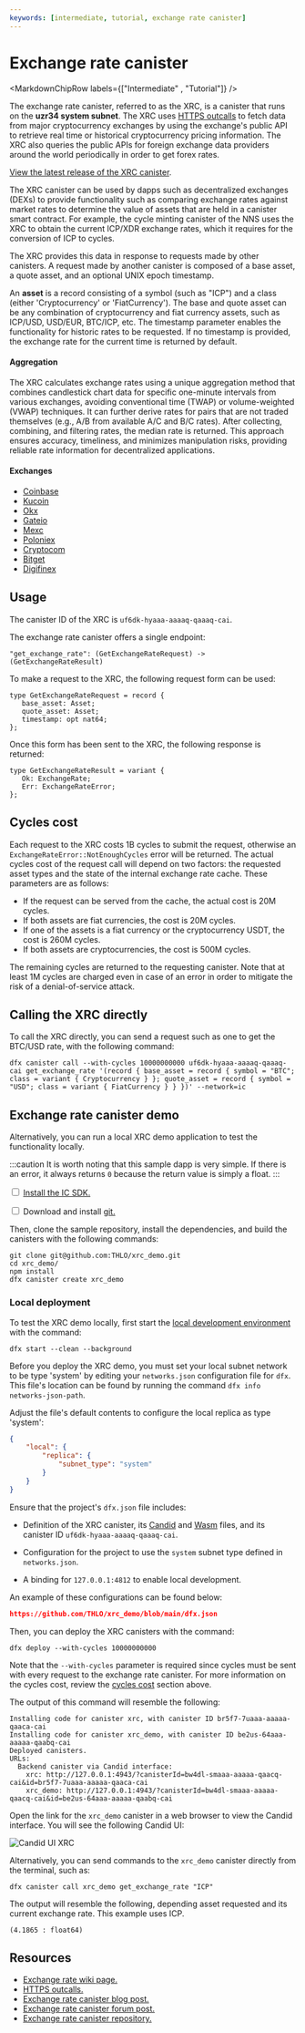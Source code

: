 ```yaml
---
keywords: [intermediate, tutorial, exchange rate canister]
---
```



# Exchange rate canister

<MarkdownChipRow labels={["Intermediate" , "Tutorial"]} />

The exchange rate canister, referred to as the XRC, is a canister that runs on the **uzr34 system subnet**. The XRC uses [HTTPS outcalls](https://internetcomputer.org/https-outcalls/) to fetch data from major cryptocurrency exchanges by using the exchange's public API to retrieve real time or historical cryptocurrency pricing information. The XRC also queries the public APIs for foreign exchange data providers around the world periodically in order to get forex rates.

[View the latest release of the XRC canister](https://github.com/dfinity/exchange-rate-canister/releases).

The XRC canister can be used by dapps such as decentralized exchanges (DEXs) to provide functionality such as comparing exchange rates against market rates to determine the value of assets that are held in a canister smart contract. For example, the cycle minting canister of the <GlossaryTooltip>NNS</GlossaryTooltip> uses the XRC to obtain the current ICP/XDR exchange rates, which it requires for the conversion of ICP to cycles.

The XRC provides this data in response to requests made by other canisters. A request made by another canister is composed of a base asset, a quote asset, and an optional UNIX epoch timestamp.

An **asset** is a record consisting of a symbol (such as "ICP") and a class (either 'Cryptocurrency' or 'FiatCurrency'). The base and quote asset can be any combination of cryptocurrency and fiat currency assets, such as ICP/USD, USD/EUR, BTC/ICP, etc. The timestamp parameter enables the functionality for historic rates to be requested. If no timestamp is provided, the exchange rate for the current time is returned by default.

#### Aggregation

The XRC calculates exchange rates using a unique aggregation method that combines candlestick chart data for specific one-minute intervals from various exchanges, avoiding conventional time (TWAP) or volume-weighted (VWAP) techniques. It can further derive rates for pairs that are not traded themselves (e.g., A/B from available A/C and B/C rates). After collecting, combining, and filtering rates, the median rate is returned. This approach ensures accuracy, timeliness, and minimizes manipulation risks, providing reliable rate information for decentralized applications.

#### Exchanges

- [Coinbase](https://api.pro.coinbase.com/products/BASE_ASSET-QUOTE_ASSET/candles?granularity=60&start=START_TIME&end=END_TIME)
- [Kucoin](https://api.kucoin.com/api/v1/market/candles?symbol=BASE_ASSET-QUOTE_ASSET&type=1min&startAt=START_TIME&endAt=END_TIME)
- [Okx](https://www.okx.com/api/v5/market/history-candles?instId=BASE_ASSET-QUOTE_ASSET&bar=1m&before=START_TIME&after=END_TIME)
- [Gateio](https://api.gateio.ws/api/v4/spot/candlesticks?currency_pair=BASE_ASSET_QUOTE_ASSET&interval=1m&from=START_TIME&to=END_TIME)
- [Mexc](https://www.mexc.com/open/api/v2/market/kline?symbol=BASE_ASSET_QUOTE_ASSET&interval=1m&start_time=START_TIME&limit=1)
- [Poloniex](https://api.poloniex.com/markets/BASE_ASSET_QUOTE_ASSET/candles?interval=MINUTE_1&startTime=START_TIME&endTime=END_TIME)
- [Cryptocom](https://api.crypto.com/exchange/v1/public/get-candlestick?instrument_name=BASE_ASSET_QUOTE_ASSET&timeframe=1m&start_ts=START_TIME&count=1)
- [Bitget](https://api.bitget.com/api/v2/spot/market/candles?symbol=BASE_ASSETQUOTE_ASSET&granularity=1min&startTime=START_TIME&endTime=END_TIME)
- [Digifinex](https://openapi.digifinex.com/v3/kline?symbol=BASE_ASSET_QUOTE_ASSET&period=1&start_time=START_TIME&end_time=END_TIME)


## Usage
The canister ID of the XRC is `uf6dk-hyaaa-aaaaq-qaaaq-cai`.

The exchange rate canister offers a single endpoint:

```
"get_exchange_rate": (GetExchangeRateRequest) -> (GetExchangeRateResult)
```

To make a request to the XRC, the following request form can be used:
```
type GetExchangeRateRequest = record {
   base_asset: Asset;
   quote_asset: Asset;
   timestamp: opt nat64;
};
```

Once this form has been sent to the XRC, the following response is returned:

```
type GetExchangeRateResult = variant {
   Ok: ExchangeRate;
   Err: ExchangeRateError;
};
```

## Cycles cost
Each request to the XRC costs 1B cycles to submit the request, otherwise an `ExchangeRateError::NotEnoughCycles` error will be returned. The actual cycles cost of the request call will depend on two factors: the requested asset types and the state of the internal exchange rate cache. These parameters are as follows:

- If the request can be served from the cache, the actual cost is 20M cycles.
- If both assets are fiat currencies, the cost is 20M cycles.
- If one of the assets is a fiat currency or the cryptocurrency USDT, the cost is 260M cycles.
- If both assets are cryptocurrencies, the cost is 500M cycles.

The remaining cycles are returned to the requesting canister. Note that at least 1M cycles are charged even in case of an error in order to mitigate the risk of a denial-of-service attack.

## Calling the XRC directly

To call the XRC directly, you can send a request such as one to get the BTC/USD rate, with the following command:

```
dfx canister call --with-cycles 10000000000 uf6dk-hyaaa-aaaaq-qaaaq-cai get_exchange_rate '(record { base_asset = record { symbol = "BTC"; class = variant { Cryptocurrency } }; quote_asset = record { symbol = "USD"; class = variant { FiatCurrency } } })' --network=ic
```

## Exchange rate canister demo

Alternatively, you can run a local XRC demo application to test the functionality locally.

:::caution
It is worth noting that this sample dapp is very simple. If there is an error, it always returns `0` because the return value is simply a float.
:::

<Tabs>
<TabItem value="prereq" label="Prerequisites" default>

<input type="checkbox"/> <a href="/docs/current/developer-docs/getting-started/install">Install the IC SDK.</a>
<div>
</div>
<input type="checkbox"/> Download and install <a href="https://git-scm.com/downloads">git.</a>

</TabItem>
</Tabs>

Then, clone the sample repository, install the dependencies, and build the canisters with the following commands:

```
git clone git@github.com:THLO/xrc_demo.git
cd xrc_demo/
npm install
dfx canister create xrc_demo
```

### Local deployment

To test the XRC demo locally, first start the [local development environment](/docs/building-apps/test/pocket-ic) with the command:

```
dfx start --clean --background
```

Before you deploy the XRC demo, you must set your local subnet network to be type 'system' by editing your `networks.json` configuration file for `dfx`. This file's location can be found by running the command `dfx info networks-json-path`.

Adjust the file's default contents to configure the local replica as type 'system':

```json
{
    "local": {
        "replica": {
            "subnet_type": "system"
        }
    }
}
```

Ensure that the project's `dfx.json` file includes:

- Definition of the XRC canister, its [Candid](https://raw.githubusercontent.com/dfinity/exchange-rate-canister/refs/heads/main/src/xrc/xrc.did) and [Wasm](https://github.com/dfinity/exchange-rate-canister/releases/download/2024.11.12/xrc.wasm.gz) files, and its canister ID `uf6dk-hyaaa-aaaaq-qaaaq-cai`.

- Configuration for the project to use the `system` subnet type defined in `networks.json`.

- A binding for `127.0.0.1:4812` to enable local development.

An example of these configurations can be found below:

```json reference
https://github.com/THLO/xrc_demo/blob/main/dfx.json
```

Then, you can deploy the XRC canisters with the command:

```
dfx deploy --with-cycles 10000000000
```

Note that the `--with-cycles` parameter is required since cycles must be sent with every request to the exchange rate canister. For more information on the cycles cost, review the [cycles cost](#cycles-cost) section above.

The output of this command will resemble the following:

```
Installing code for canister xrc, with canister ID br5f7-7uaaa-aaaaa-qaaca-cai
Installing code for canister xrc_demo, with canister ID be2us-64aaa-aaaaa-qaabq-cai
Deployed canisters.
URLs:
  Backend canister via Candid interface:
    xrc: http://127.0.0.1:4943/?canisterId=bw4dl-smaaa-aaaaa-qaacq-cai&id=br5f7-7uaaa-aaaaa-qaaca-cai
    xrc_demo: http://127.0.0.1:4943/?canisterId=bw4dl-smaaa-aaaaa-qaacq-cai&id=be2us-64aaa-aaaaa-qaabq-cai
```

Open the link for the `xrc_demo` canister in a web browser to view the Candid interface. You will see the following Candid UI:

![Candid UI XRC](./_attachments/Candid-xrc.png)

Alternatively, you can send commands to the `xrc_demo` canister directly from the terminal, such as:

```
dfx canister call xrc_demo get_exchange_rate "ICP"
```

The output will resemble the following, depending asset requested and its current exchange rate. This example uses ICP.

```
(4.1865 : float64)
```

## Resources

- [Exchange rate wiki page.](https://wiki.internetcomputer.org/wiki/Exchange_rate_canister)
- [HTTPS outcalls.](https://internetcomputer.org/https-outcalls/)
- [Exchange rate canister blog post.](https://medium.com/dfinity/exchange-rate-canister-a-smart-contract-with-oracle-capabilities-f30694753c89)
- [Exchange rate canister forum post.](https://forum.dfinity.org/t/new-exchange-rate-mechanism/14543/65)
- [Exchange rate canister repository.](https://github.com/dfinity/exchange-rate-canister)
